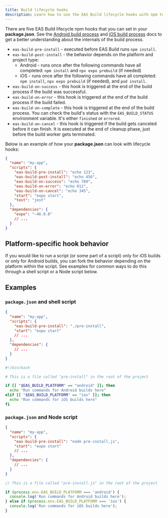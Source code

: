 ```yaml
---
title: Build lifecycle hooks
description: Learn how to use the EAS Build lifecycle hooks with npm to customize your build process.
---
```


There are five EAS Build lifecycle npm hooks that you can set in your **package.json**. See the [Android build process](android-builds.mdx) and [iOS build process](ios-builds.mdx) docs to get a better understanding about the internals of the build process.

- `eas-build-pre-install` - executed before EAS Build runs `npm install`.
- `eas-build-post-install` - the behavior depends on the platform and project type:
  - Android - runs once after the following commands have all completed: `npm install` and `npx expo prebuild` (if needed)
  - iOS - runs once after the following commands have all completed: `npm install`, `npx expo prebuild` (if needed), and `pod install`.
- `eas-build-on-success` - this hook is triggered at the end of the build process if the build was successful.
- `eas-build-on-error` - this hook is triggered at the end of the build process if the build failed.
- `eas-build-on-complete` - this hook is triggered at the end of the build process. You can check the build's status with the `EAS_BUILD_STATUS` environment variable. It's either `finished` or `errored`.
- `eas-build-on-cancel` - this hook is triggered if the build gets canceled before it can finish. It is executed at the end of cleanup phase, just before the build worker gets terminated.

Below is an example of how your **package.json** can look with lifecycle hooks:

```json package.json
{
  "name": "my-app",
  "scripts": {
    "eas-build-pre-install": "echo 123",
    "eas-build-post-install": "echo 456",
    "eas-build-on-success": "echo 789",
    "eas-build-on-error": "echo 012",
    "eas-build-on-cancel": "echo 345",
    "start": "expo start",
    "test": "jest"
  },
  "dependencies": {
    "expo": "~46.0.0"
    // ...
  }
}
```

## Platform-specific hook behavior

If you would like to run a script (or some part of a script) only for iOS builds or only for Android builds, you can fork the behavior depending on the platform within the script. See examples for common ways to do this through a shell script or a Node script below.

## Examples

### `package.json` and shell script

```json package.json
{
  "name": "my-app",
  "scripts": {
    "eas-build-pre-install": "./pre-install",
    "start": "expo start"
    // ...
  },
  "dependencies": {
    // ...
  }
}
```

```bash pre-install
#!/bin/bash

# This is a file called "pre-install" in the root of the project

if [[ "$EAS_BUILD_PLATFORM" == "android" ]]; then
  echo "Run commands for Android builds here"
elif [[ "$EAS_BUILD_PLATFORM" == "ios" ]]; then
  echo "Run commands for iOS builds here"
fi
```

### `package.json` and Node script

```json package.json
{
  "name": "my-app",
  "scripts": {
    "eas-build-pre-install": "node pre-install.js",
    "start": "expo start"
    // ...
  },
  "dependencies": {
    // ...
  }
}
```

```js pre-install.js
// This is a file called "pre-install.js" in the root of the project

if (process.env.EAS_BUILD_PLATFORM === 'android') {
  console.log('Run commands for Android builds here');
} else if (process.env.EAS_BUILD_PLATFORM === 'ios') {
  console.log('Run commands for iOS builds here');
}
```
